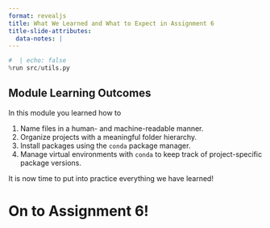 ```yaml
---
format: revealjs
title: What We Learned and What to Expect in Assignment 6
title-slide-attributes:
  data-notes: |
---
```


```python
#  | echo: false
%run src/utils.py
```


## Module Learning Outcomes

In this module you learned how to

1. Name files in a human- and machine-readable manner.
2. Organize projects with a meaningful folder hierarchy.
3. Install packages using the `conda` package manager.
4. Manage virtual environments with `conda` to keep track of project-specific package versions.


:::{.notes}
It is now time to put into practice everything we have learned!
:::


# On to Assignment 6!